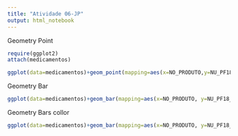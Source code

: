 ```yaml
---
title: "Atividade 06-JP"
output: html_notebook
---
```


Geometry Point

```r
require(ggplot2)
attach(medicamentos)

ggplot(data=medicamentos)+geom_point(mapping=aes(x=NO_PRODUTO,y=NU_PF18_INTEIRO))

```

Geometry Bar 

```r
ggplot(data=medicamentos)+geom_bar(mapping=aes(x=NO_PRODUTO, y=NU_PF18_INTEIRO), stat = "identity")
```

Geometry Bars collor

```r
ggplot(data=medicamentos)+geom_bar(mapping=aes(x=NO_PRODUTO, y=NU_PF18_INTEIRO, fill=NO_PRODUTO), stat = "identity") + guides(fill=FALSE)
```


